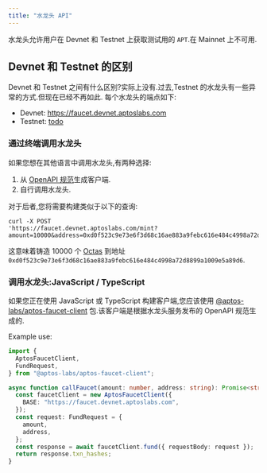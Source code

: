 ```yaml
---
title: "水龙头 API"
---
```


水龙头允许用户在 Devnet 和 Testnet 上获取测试用的 `APT`.在 Mainnet 上不可用.

## Devnet 和 Testnet 的区别

Devnet 和 Testnet 之间有什么区别?实际上没有.过去,Testnet 的水龙头有一些异常的方式.但现在已经不再如此.
每个水龙头的端点如下:

- Devnet: https://faucet.devnet.aptoslabs.com
- Testnet: [todo](/zh/network/faucet)

### 通过终端调用水龙头

如果您想在其他语言中调用水龙头,有两种选择:

1. 从 [OpenAPI 规范](https://github.com/aptos-labs/aptos-core/blob/main/crates/aptos-faucet/doc/spec.yaml)生成客户端.
2. 自行调用水龙头.

对于后者,您将需要构建类似于以下的查询:

```shellscript filename="Terminal"
curl -X POST
'https://faucet.devnet.aptoslabs.com/mint?amount=10000&address=0xd0f523c9e73e6f3d68c16ae883a9febc616e484c4998a72d8899a1009e5a89d6'
```

这意味着铸造 10000 个 [Octas](/zh/network/glossary#Octa) 到地址 `0xd0f523c9e73e6f3d68c16ae883a9febc616e484c4998a72d8899a1009e5a89d6`.

### 调用水龙头:JavaScript / TypeScript

如果您正在使用 JavaScript 或 TypeScript 构建客户端,您应该使用
[@aptos-labs/aptos-faucet-client](https://www.npmjs.com/package/@aptos-labs/aptos-faucet-client)
包.该客户端是根据水龙头服务发布的 OpenAPI 规范生成的.

Example use:

```typescript filename="index.ts"
import {
  AptosFaucetClient,
  FundRequest,
} from "@aptos-labs/aptos-faucet-client";

async function callFaucet(amount: number, address: string): Promise<string []> {
  const faucetClient = new AptosFaucetClient({
    BASE: "https://faucet.devnet.aptoslabs.com",
  });
  const request: FundRequest = {
    amount,
    address,
  };
  const response = await faucetClient.fund({ requestBody: request });
  return response.txn_hashes;
}
```
